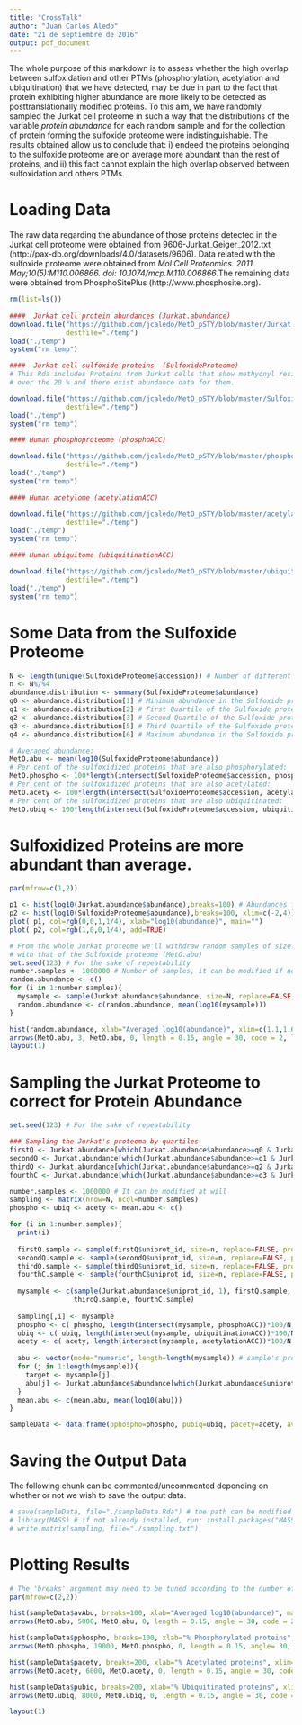 ```yaml
---
title: "CrossTalk"
author: "Juan Carlos Aledo"
date: "21 de septiembre de 2016"
output: pdf_document
---
```


The whole purpose of this markdown is to assess whether the high overlap between sulfoxidation and other PTMs (phosphorylation, acetylation and ubiquitination) that we have detected, may be due in part to the fact that protein exhibiting higher abundance are more likely to be detected as posttranslationally modified proteins. To this aim, we have randomly sampled the Jurkat cell proteome in such a way that the distributions of the variable *protein abundance* for each random sample and for the collection of protein forming the sulfoxide proteome were indistinguishable. The results obtained allow us to conclude that: i) endeed the proteins belonging to the sulfoxide proteome are on average more abundant than the rest of proteins, and ii) this fact cannot explain the high overlap observed between sulfoxidation and others PTMs.


# Loading Data 

The raw data regarding the abundance of those proteins detected in the Jurkat cell proteome were obtained from 9606-Jurkat_Geiger_2012.txt (http://pax-db.org/downloads/4.0/datasets/9606). Data related with the sulfoxide proteome were obtained from *Mol Cell Proteomics. 2011 May;10(5):M110.006866. doi: 10.1074/mcp.M110.006866*.The remaining data were obtained from PhosphoSitePlus (http://www.phosphosite.org).

```r
rm(list=ls())
 
####  Jurkat cell protein abundances (Jurkat.abundance)
download.file("https://github.com/jcaledo/MetO_pSTY/blob/master/Jurkat.abundance.Rda?raw=true",
              destfile="./temp")
load("./temp")
system("rm temp")

####  Jurkat cell sulfoxide proteins  (SulfoxideProteome)
# This Rda includes Proteins from Jurkat cells that show methyonyl residues oxidized  threshold
# over the 20 % and there exist abundance data for them.

download.file("https://github.com/jcaledo/MetO_pSTY/blob/master/SulfoxideProteome.Rda?raw=true",
              destfile="./temp")
load("./temp")
system("rm temp")

#### Human phosphoproteome (phosphoACC)

download.file("https://github.com/jcaledo/MetO_pSTY/blob/master/phosphoACC.Rda?raw=true",
              destfile="./temp")
load("./temp")
system("rm temp")

#### Human acetylome (acetylationACC)

download.file("https://github.com/jcaledo/MetO_pSTY/blob/master/acetylationACC.Rda?raw=true",
              destfile="./temp")
load("./temp")
system("rm temp")

#### Human ubiquitome (ubiquitinationACC)

download.file("https://github.com/jcaledo/MetO_pSTY/blob/master/ubiquitinationACC.Rda?raw=true",
              destfile="./temp")
load("./temp")
system("rm temp")
```


# Some Data from the Sulfoxide Proteome

```r
N <- length(unique(SulfoxideProteome$accession)) # Number of different proteins found in this proteome
n <- N%/%4 
abundance.distribution <- summary(SulfoxideProteome$abundance)
q0 <- abundance.distribution[1] # Minimum abundance in the Sulfoxide proteome
q1 <- abundance.distribution[2] # First Quartile of the Sulfoxide proteome abundance distribution
q2 <- abundance.distribution[3] # Second Quartile of the Sulfoxide proteome abundance distribution
q3 <- abundance.distribution[5] # Third Quartile of the Sulfoxide proteome abundance distribution
q4 <- abundance.distribution[6] # Maximum abundance in the Sulfoxide proteome

# Averaged abundance:
MetO.abu <- mean(log10(SulfoxideProteome$abundance)) 
# Per cent of the sulfoxidized proteins that are also phosphorylated:
MetO.phospho <- 100*length(intersect(SulfoxideProteome$accession, phosphoACC))/N 
# Per cent of the sulfoxidized proteins that are also acetylated:
MetO.acety <- 100*length(intersect(SulfoxideProteome$accession, acetylationACC))/N 
# Per cent of the sulfoxidized proteins that are also ubiquitinated:
MetO.ubiq <- 100*length(intersect(SulfoxideProteome$accession, ubiquitinationACC))/N 
```

# Sulfoxidized Proteins are more abundant than average.

```r
par(mfrow=c(1,2))

p1 <- hist(log10(Jurkat.abundance$abundance),breaks=100) # Abundances for whole Jurkat proteome
p2 <- hist(log10(SulfoxideProteome$abundance),breaks=100, xlim=c(-2,4))  # Abundances for sulfoxidized Jurkat proteins
plot( p1, col=rgb(0,0,1,1/4), xlab="log10(abundance)", main="")
plot( p2, col=rgb(1,0,0,1/4), add=TRUE)

# From the whole Jurkat proteome we'll withdraw random samples of size N to compare their averaged abundance
# with that of the Sulfoxide proteome (MetO.abu)
set.seed(123) # For the sake of repeatability
number.samples <- 1000000 # Number of samples, it can be modified if needed
random.abundance <- c()
for (i in 1:number.samples){
  mysample <- sample(Jurkat.abundance$abundance, size=N, replace=FALSE, prob=NULL)
  random.abundance <- c(random.abundance, mean(log10(mysample)))
}

hist(random.abundance, xlab="Averaged log10(abundance)", xlim=c(1.1,1.6), main="") # Abundance distribution for the random samples
arrows(MetO.abu, 3, MetO.abu, 0, length = 0.15, angle = 30, code = 2, lwd=3)
layout(1)
```

# Sampling the Jurkat Proteome to correct for Protein Abundance

```r
set.seed(123) # For the sake of repeatability

### Sampling the Jurkat's proteoma by quartiles
firstQ <- Jurkat.abundance[which(Jurkat.abundance$abundance>=q0 & Jurkat.abundance$abundance < q1),]
secondQ <- Jurkat.abundance[which(Jurkat.abundance$abundance>=q1 & Jurkat.abundance$abundance < q2),]
thirdQ <- Jurkat.abundance[which(Jurkat.abundance$abundance>=q2 & Jurkat.abundance$abundance < q3),]
fourthC <- Jurkat.abundance[which(Jurkat.abundance$abundance>=q3 & Jurkat.abundance$abundance <= q4),]  

number.samples <- 1000000 # It can be modified at will
sampling <- matrix(nrow=N, ncol=number.samples)
phospho <- ubiq <- acety <- mean.abu <- c()

for (i in 1:number.samples){
  print(i)
  
  firstQ.sample <- sample(firstQ$uniprot_id, size=n, replace=FALSE, prob=NULL)
  secondQ.sample <- sample(secondQ$uniprot_id, size=n, replace=FALSE, prob=NULL)
  thirdQ.sample <- sample(thirdQ$uniprot_id, size=n, replace=FALSE, prob=NULL)
  fourthC.sample <- sample(fourthC$uniprot_id, size=n, replace=FALSE, prob=NULL)
  
  mysample <- c(sample(Jurkat.abundance$uniprot_id, 1), firstQ.sample, secondQ.sample,
                thirdQ.sample, fourthC.sample)
  
  sampling[,i] <- mysample 
  phospho <- c( phospho, length(intersect(mysample, phosphoACC))*100/N )
  ubiq <- c( ubiq, length(intersect(mysample, ubiquitinationACC))*100/N )
  acety <- c( acety, length(intersect(mysample, acetylationACC))*100/N )     
  
  abu <- vector(mode="numeric", length=length(mysample)) # sample's protein abundance 
  for (j in 1:length(mysample)){
    target <- mysample[j]
    abu[j] <- Jurkat.abundance$abundance[which(Jurkat.abundance$uniprot_id==target)]
  }
  mean.abu <- c(mean.abu, mean(log10(abu)))
}

sampleData <- data.frame(pphospho=phospho, pubiq=ubiq, pacety=acety, avAbu=mean.abu)
```

# Saving the Output Data

The following chunk can be commented/uncommented depending on whether or not we wish to save the
output data.

```r
# save(sampleData, file="./sampleData.Rda") # the path can be modified at will
# library(MASS) # if not already installed, run: install.packages("MASS")
# write.matrix(sampling, file="./sampling.txt")
```

# Plotting Results

```r
# The 'breaks' argument may need to be tuned according to the number of number of samples used
par(mfrow=c(2,2))

hist(sampleData$avAbu, breaks=100, xlab="Averaged log10(abundance)", main="") 
arrows(MetO.abu, 5000, MetO.abu, 0, length = 0.15, angle = 30, code = 2, lwd=3, col="red")

hist(sampleData$pphospho, breaks=100, xlab="% Phosphorylated proteins", xlim=c(95.0,99.5), main="")
arrows(MetO.phospho, 19000, MetO.phospho, 0, length = 0.15, angle= 30, lwd=3, col="red")

hist(sampleData$pacety, breaks=200, xlab="% Acetylated proteins", xlim=c(60, 81), main="")
arrows(MetO.acety, 6000, MetO.acety, 0, length = 0.15, angle = 30, code = 2, lwd=3, col="red")

hist(sampleData$pubiq, breaks=200, xlab="% Ubiquitinated proteins", xlim=c(81,93), main="")
arrows(MetO.ubiq, 8000, MetO.ubiq, 0, length = 0.15, angle = 30, code = 2, lwd=3, col="red")

layout(1)

```
